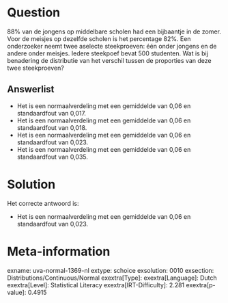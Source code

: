 Question
========

88% van de jongens op middelbare scholen had een bijbaantje in de zomer.
Voor de meisjes op dezelfde scholen is het percentage 82%. Een
onderzoeker neemt twee aselecte steekproeven: één onder jongens en de
andere onder meisjes. Iedere steekpoef bevat 500 studenten. Wat is bij
benadering de distributie van het verschil tussen de proporties van deze
twee steekproeven?

Answerlist
----------

* Het is een normaalverdeling met een gemiddelde van 0,06 en standaardfout van 0,017.
* Het is een normaalverdeling met een gemiddelde van 0,06 en standaardfout van 0,018.
* Het is een normaalverdeling met een gemiddelde van 0,06 en standaardfout van 0,023.
* Het is een normaalverdeling met een gemiddelde van 0,06 en standaardfout van 0,035.

Solution
========

Het correcte antwoord is: 

* Het is een normaalverdeling met een gemiddelde van 0,06 en standaardfout van 0,023.

Meta-information
================
exname: uva-normal-1369-nl
extype: schoice
exsolution: 0010
exsection: Distributions/Continuous/Normal
exextra[Type]: 
exextra[Language]: Dutch
exextra[Level]: Statistical Literacy
exextra[IRT-Difficulty]: 2.281
exextra[p-value]: 0.4915
